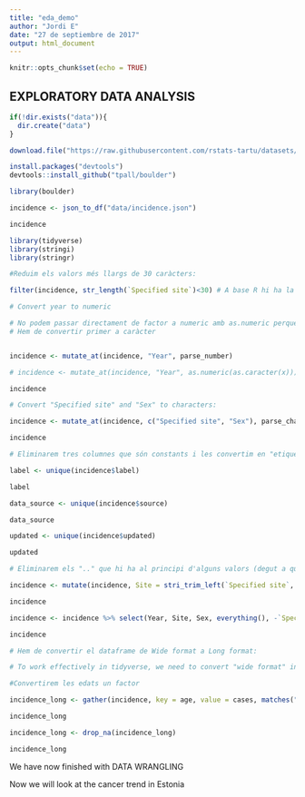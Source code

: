 ```yaml
---
title: "eda_demo"
author: "Jordi E"
date: "27 de septiembre de 2017"
output: html_document
---
```


```r
knitr::opts_chunk$set(echo = TRUE)
```


EXPLORATORY DATA ANALYSIS
-------------------------


```r


if(!dir.exists("data")){
  dir.create("data")
}

```


```r
download.file("https://raw.githubusercontent.com/rstats-tartu/datasets/master/cancer_newcases_PK10.json", "data/incidence.json")

```


```r

install.packages("devtools")
devtools::install_github("tpall/boulder")

library(boulder)

incidence <- json_to_df("data/incidence.json")

incidence

```

```r

library(tidyverse)
library(stringi)
library(stringr)

```



```r

#Reduim els valors més llargs de 30 caràcters:

filter(incidence, str_length(`Specified site`)<30) # A base R hi ha la funció nchar

```

```r

# Convert year to numeric

# No podem passar directament de factor a numeric amb as.numeric perque convertiria, per exemple, any "2000" en "1"
# Hem de convertir primer a caràcter


incidence <- mutate_at(incidence, "Year", parse_number)

# incidence <- mutate_at(incidence, "Year", as.numeric(as.caracter(x))) # With Base R

incidence

```

```r

# Convert "Specified site" and "Sex" to characters:

incidence <- mutate_at(incidence, c("Specified site", "Sex"), parse_character)

incidence

```

```r

# Eliminarem tres columnes que són constants i les convertim en "etiquetes":

label <- unique(incidence$label)

label

```

```r

data_source <- unique(incidence$source)

data_source

```

```r

updated <- unique(incidence$updated)

updated

```

```r

# Eliminarem els ".." que hi ha al principi d'alguns valors (degut a que es una taula aniuada)

incidence <- mutate(incidence, Site = stri_trim_left(`Specified site`, "[[:alpha:]]")) #tallarà tot fins que trobi una lletra

incidence

```

```r

incidence <- incidence %>% select(Year, Site, Sex, everything(), -`Specified site`, -label, -source, -updated)

incidence

```

```r

# Hem de convertir el dataframe de Wide format a Long format:

# To work effectively in tidyverse, we need to convert "wide format" into "long format":

#Convertirem les edats un factor

incidence_long <- gather(incidence, key = age, value = cases, matches("[[:digit:]]")) # Selecciona les columnes que tenen per nom un número

incidence_long


```

```r

incidence_long <- drop_na(incidence_long)

incidence_long

```


We have now finished with DATA WRANGLING

Now we will look at the cancer trend in Estonia

```r




```

